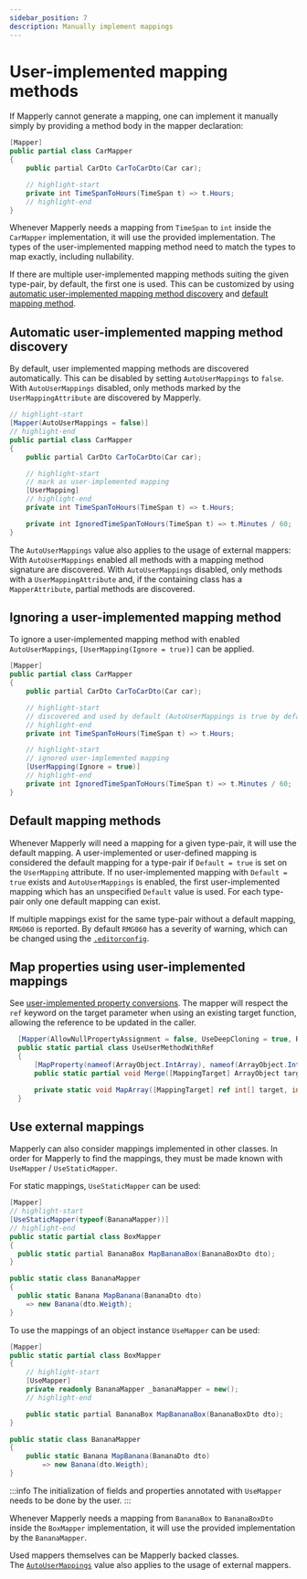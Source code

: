 ```yaml
---
sidebar_position: 7
description: Manually implement mappings
---
```



# User-implemented mapping methods

If Mapperly cannot generate a mapping, one can implement it manually simply by providing a method body in the mapper declaration:

```csharp
[Mapper]
public partial class CarMapper
{
    public partial CarDto CarToCarDto(Car car);

    // highlight-start
    private int TimeSpanToHours(TimeSpan t) => t.Hours;
    // highlight-end
}
```

Whenever Mapperly needs a mapping from `TimeSpan` to `int` inside the `CarMapper` implementation, it will use the provided implementation.
The types of the user-implemented mapping method need to match the types to map exactly, including nullability.

If there are multiple user-implemented mapping methods suiting the given type-pair, by default, the first one is used.
This can be customized by using [automatic user-implemented mapping method discovery](#automatic-user-implemented-mapping-method-discovery)
and [default mapping method](#default-mapping-methods).

## Automatic user-implemented mapping method discovery

By default, user implemented mapping methods are discovered automatically.
This can be disabled by setting `AutoUserMappings` to `false`.
With `AutoUserMappings` disabled, only methods marked by the `UserMappingAttribute` are discovered by Mapperly.

```csharp
// highlight-start
[Mapper(AutoUserMappings = false)]
// highlight-end
public partial class CarMapper
{
    public partial CarDto CarToCarDto(Car car);

    // highlight-start
    // mark as user-implemented mapping
    [UserMapping]
    // highlight-end
    private int TimeSpanToHours(TimeSpan t) => t.Hours;

    private int IgnoredTimeSpanToHours(TimeSpan t) => t.Minutes / 60;
}
```

The `AutoUserMappings` value also applies to the usage of external mappers:
With `AutoUserMappings` enabled all methods with a mapping method signature are discovered.
With `AutoUserMappings` disabled, only methods with a `UserMappingAttribute` and,
if the containing class has a `MapperAttribute`, partial methods are discovered.

## Ignoring a user-implemented mapping method

To ignore a user-implemented mapping method with enabled `AutoUserMappings`,
`[UserMapping(Ignore = true)]` can be applied.

```csharp
[Mapper]
public partial class CarMapper
{
    public partial CarDto CarToCarDto(Car car);

    // highlight-start
    // discovered and used by default (AutoUserMappings is true by default)
    // highlight-end
    private int TimeSpanToHours(TimeSpan t) => t.Hours;

    // highlight-start
    // ignored user-implemented mapping
    [UserMapping(Ignore = true)]
    // highlight-end
    private int IgnoredTimeSpanToHours(TimeSpan t) => t.Minutes / 60;
}
```

## Default mapping methods

Whenever Mapperly will need a mapping for a given type-pair,
it will use the default mapping.
A user-implemented or user-defined mapping is considered the default mapping for a type-pair
if `Default = true` is set on the `UserMapping` attribute.
If no user-implemented mapping with `Default = true` exists and `AutoUserMappings` is enabled,
the first user-implemented mapping which has an unspecified `Default` value is used.
For each type-pair only one default mapping can exist.

If multiple mappings exist for the same type-pair without a default mapping, `RMG060` is reported.
By default `RMG060` has a severity of warning,
which can be changed using the [`.editorconfig`](./analyzer-diagnostics/index.mdx#editorconfig).

## Map properties using user-implemented mappings

See [user-implemented property conversions](./mapper.mdx#user-implemented-property-mappings).
The mapper will respect the `ref` keyword on the target parameter when using an existing target function, allowing the reference to be updated in the caller.

```csharp
  [Mapper(AllowNullPropertyAssignment = false, UseDeepCloning = true, RequiredMappingStrategy = RequiredMappingStrategy.Source)]
  public static partial class UseUserMethodWithRef
  {
      [MapProperty(nameof(ArrayObject.IntArray), nameof(ArrayObject.IntArray), Use = nameof(MapArray))] // `Use` is required otheriwse it will generate it's own
      public static partial void Merge([MappingTarget] ArrayObject target, ArrayObject second);

      private static void MapArray([MappingTarget] ref int[] target, int[] second) => target = [.. target, .. second.Except(target)];
  }
```

## Use external mappings

Mapperly can also consider mappings implemented in other classes.
In order for Mapperly to find the mappings, they must be made known with `UseMapper` / `UseStaticMapper`.

<Tabs>
  <TabItem value="static" label="Static">
  
  For static mappings, `UseStaticMapper` can be used:
  
  ```csharp
  [Mapper]
  // highlight-start
  [UseStaticMapper(typeof(BananaMapper))]
  // highlight-end
  public static partial class BoxMapper
  {
    public static partial BananaBox MapBananaBox(BananaBoxDto dto);
  }
  
  public static class BananaMapper
  {
    public static Banana MapBanana(BananaDto dto)
      => new Banana(dto.Weigth);
  }
  ```
  
  </TabItem>
  <TabItem value="instance" label="Instance">
  
  To use the mappings of an object instance `UseMapper` can be used:
  
  ```csharp
  [Mapper]
  public static partial class BoxMapper
  {
      // highlight-start
      [UseMapper]
      private readonly BananaMapper _bananaMapper = new();
      // highlight-end
  
      public static partial BananaBox MapBananaBox(BananaBoxDto dto);
  }
  
  public static class BananaMapper
  {
      public static Banana MapBanana(BananaDto dto)
          => new Banana(dto.Weigth);
  }
  ```
  
  :::info
  The initialization of fields and properties annotated with `UseMapper` needs to be done by the user.
  :::
  
  </TabItem>
</Tabs>

Whenever Mapperly needs a mapping from `BananaBox` to `BananaBoxDto` inside the `BoxMapper` implementation,
it will use the provided implementation by the `BananaMapper`.

Used mappers themselves can be Mapperly backed classes.  
The [`AutoUserMappings`](#automatic-user-implemented-mapping-method-discovery) value also applies to the usage of external mappers.
